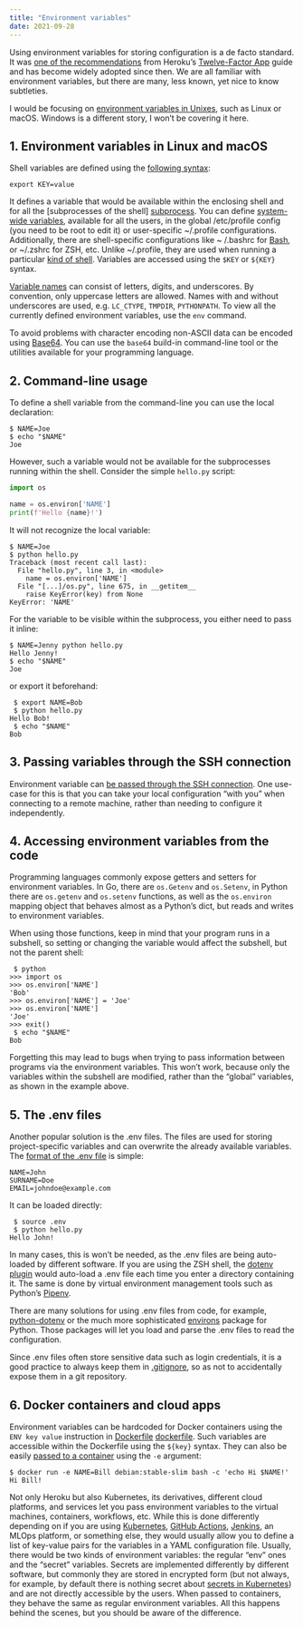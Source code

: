 ```yaml
---
title: "Environment variables"
date: 2021-09-28
---
```


Using environment variables for storing configuration is a de facto standard. It
was [one of the recommendations][beyond-12-factor] from Heroku's [Twelve-Factor App][12-factor] guide and has become
widely adopted since then. We are all familiar with environment variables, but there are many, less known, yet nice to
know subtleties.

I would be focusing on [environment variables in Unixes][unix], such as Linux or macOS. Windows is a different story, I
won't be covering it here.

## 1. Environment variables in Linux and macOS

Shell variables are defined using the [following syntax][export]:

```shell
export KEY=value
```

It defines a variable that would be available within the enclosing shell and for all the [subprocesses of the shell]
[subprocess]. You can define [system-wide variables][etc-profile], available for all the users, in the global
/etc/profile config (you need to be root to edit it) or user-specific ~/.profile configurations. Additionally, there are
shell-specific configurations like ~
/.bashrc for [Bash][bash], or ~/.zshrc for ZSH, etc. Unlike ~/.profile, they are used when running a
particular [kind of shell][sh]. Variables are accessed using the `$KEY` or `${KEY}` syntax.

[Variable names][names] can consist of letters, digits, and underscores. By convention, only uppercase letters are
allowed. Names with and without underscores are used, e.g. `LC_CTYPE`, `TMPDIR`, `PYTHONPATH`. To view all the currently
defined environment variables, use the `env` command.

To avoid problems with character encoding non-ASCII data can be encoded using [Base64][base64]. You can use the `base64`
build-in command-line tool or the utilities available for your programming language.

## 2. Command-line usage

To define a shell variable from the command-line you can use the local declaration:

```shell
$ NAME=Joe
$ echo "$NAME"
Joe
```

However, such a variable would not be available for the subprocesses running within the shell. Consider the simple
`hello.py` script:

```python
import os

name = os.environ['NAME']
print(f'Hello {name}!')
```

It will not recognize the local variable:

```shell
$ NAME=Joe
$ python hello.py
Traceback (most recent call last):
  File "hello.py", line 3, in <module>
    name = os.environ['NAME']
  File "[...]/os.py", line 675, in __getitem__
    raise KeyError(key) from None
KeyError: 'NAME'
```

For the variable to be visible within the subprocess, you either need to pass it inline:

```shell
$ NAME=Jenny python hello.py
Hello Jenny!
$ echo "$NAME"
Joe
```

or export it beforehand:

```shell
 $ export NAME=Bob
 $ python hello.py
Hello Bob!
 $ echo "$NAME"
Bob
```

## 3. Passing variables through the SSH connection

Environment variable can [be passed through the SSH connection][ssh]. One use-case for this is that you can take your
local configuration "with you" when connecting to a remote machine, rather than needing to configure it independently.

## 4. Accessing environment variables from the code

Programming languages commonly expose getters and setters for environment variables. In Go, there are `os.Getenv`
and `os.Setenv`, in Python there are `os.getenv` and `os.setenv` functions, as well as the `os.environ`
mapping object that behaves almost as a Python's dict, but reads and writes to environment variables.

When using those functions, keep in mind that your program runs in a subshell, so setting or changing the variable would
affect the subshell, but not the parent shell:

```shell
 $ python
>>> import os
>>> os.environ['NAME']
'Bob'
>>> os.environ['NAME'] = 'Joe'
>>> os.environ['NAME']
'Joe'
>>> exit()
 $ echo "$NAME"
Bob
```

Forgetting this may lead to bugs when trying to pass information between programs via the environment variables. This
won't work, because only the variables within the subshell are modified, rather than the "global"
variables, as shown in the example above.

## 5. The .env files

Another popular solution is the .env files. The files are used for storing project-specific variables and can overwrite
the already available variables. The [format of the .env file][spec] is simple:

```dotenv
NAME=John
SURNAME=Doe
EMAIL=johndoe@example.com
```

It can be loaded directly:

```shell
 $ source .env
 $ python hello.py
Hello John!
```

In many cases, this is won't be needed, as the .env files are being auto-loaded by different software. If you are using
the ZSH shell, the [dotenv plugin][zsh-dotenv] would auto-load a .env file each time you enter a directory containing
it. The same is done by virtual environment management tools such as Python's [Pipenv][pipenv].

There are many solutions for using .env files from code, for example, [python-dotenv][python-dotenv] or the much more
sophisticated [environs][environs] package for Python. Those packages will let you load and parse the .env files to read
the configuration.

Since .env files often store sensitive data such as login credentials, it is a good practice to always keep them in
[.gitignore][gitignore], so as not to accidentally expose them in a git repository.

## 6. Docker containers and cloud apps

Environment variables can be hardcoded for Docker containers using the `ENV key value` instruction in [Dockerfile]
[dockerfile]. Such variables are accessible within the Dockerfile using the `${key}` syntax. They can also be
easily [passed to a container][docker] using the `-e` argument:

```shell
$ docker run -e NAME=Bill debian:stable-slim bash -c 'echo Hi $NAME!'
Hi Bill!
```

Not only Heroku but also Kubernetes, its derivatives, different cloud platforms, and services let you pass environment
variables to the virtual machines, containers, workflows, etc. While this is done differently depending on if you are
using [Kubernetes][k8s], [GitHub Actions][gha], [Jenkins][jenkins], an MLOps platform, or something else, they would
usually allow you to define a list of key-value pairs for the variables in a YAML configuration file. Usually, there
would be two kinds of environment variables: the regular "env" ones and the "secret" variables. Secrets are implemented
differently by different software, but commonly they are stored in encrypted form (but not always, for example, by
default there is nothing secret about [secrets in Kubernetes][k8s-secrets]) and are not directly accessible by the
users. When passed to containers, they behave the same as regular environment variables. All this happens behind the
scenes, but you should be aware of the difference.


[12-factor]: https://12factor.net/config

[beyond-12-factor]: https://www.cdta.org/sites/default/files/awards/beyond_the_12-factor_app_pivotal.pdf

[spec]: https://smartmob-rfc.readthedocs.io/en/latest/2-dotenv.html

[etc-profile]: https://bencane.com/2013/09/16/understanding-a-little-more-about-etcprofile-and-etcbashrc/

[export]: https://superuser.com/questions/18988/difference-between-a-b-and-export-a-b-in-bash

[bash]: https://twolodzko.github.io/bash.html

[sh]: https://stackoverflow.com/questions/7366775/what-does-the-line-bin-sh-mean-in-a-unix-shell-script

[ssh]: https://superuser.com/questions/48783/how-can-i-pass-an-environment-variable-through-an-ssh-command

[names]: https://linuxhint.com/bash-variable-name-rules-legal-illegal/

[zsh-dotenv]: https://github.com/ohmyzsh/ohmyzsh/tree/master/plugins/dotenv

[pipenv]: https://pipenv.pypa.io/en/latest/

[python-dotenv]: https://pypi.org/project/python-dotenv/

[environs]: https://github.com/sloria/environs

[gitignore]: https://www.atlassian.com/git/tutorials/saving-changes/gitignore

[base64]: https://en.wikipedia.org/wiki/Base64

[docker]: https://stackoverflow.com/questions/30494050/how-do-i-pass-environment-variables-to-docker-containers

[dockerfile]: https://docs.docker.com/engine/reference/builder/#env

[k8s-secrets]: https://kubernetes.io/docs/concepts/configuration/secret/

[unix]: https://www.shell-tips.com/bash/environment-variables/

[k8s]: https://kubernetes.io/docs/tasks/inject-data-application/define-environment-variable-container/

[gha]: https://docs.github.com/en/actions/learn-github-actions/environment-variables

[jenkins]: https://www.jenkins.io/doc/pipeline/tour/environment/

[subprocess]: https://unix.stackexchange.com/questions/130985/if-processes-inherit-the-parents-environment-why-do-we-need-export
